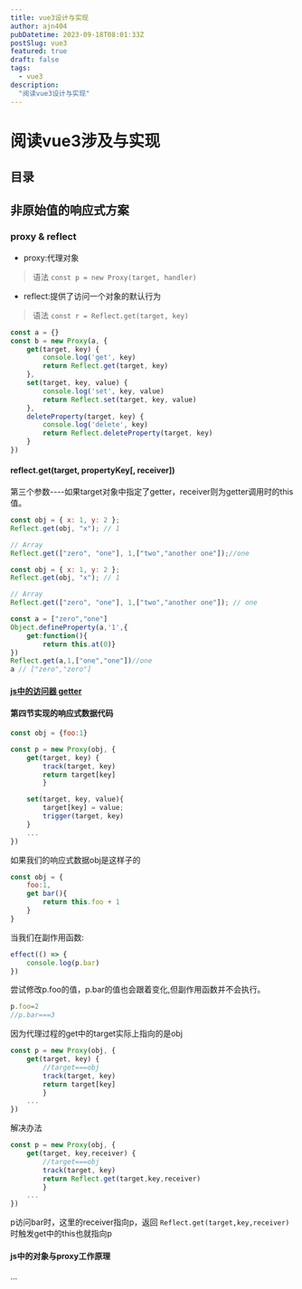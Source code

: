 ```yaml
---
title: vue3设计与实现
author: ajn404
pubDatetime: 2023-09-18T08:01:33Z
postSlug: vue3
featured: true
draft: false
tags:
  - vue3
description:
  "阅读vue3设计与实现"
---
```


# 阅读vue3涉及与实现

## 目录

## 非原始值的响应式方案

### proxy & reflect

- proxy:代理对象
> 语法 `const p = new Proxy(target, handler)`

- reflect:提供了访问一个对象的默认行为
> 语法 `const r = Reflect.get(target, key)`

```js
const a = {}
const b = new Proxy(a, {
    get(target, key) {
        console.log('get', key)
        return Reflect.get(target, key)
    },
    set(target, key, value) {
        console.log('set', key, value)
        return Reflect.set(target, key, value)
    },
    deleteProperty(target, key) {
        console.log('delete', key)
        return Reflect.deleteProperty(target, key)
    }
})
```

#### reflect.get(target, propertyKey[, receiver])

第三个参数----如果target对象中指定了getter，receiver则为getter调用时的this值。


```js
const obj = { x: 1, y: 2 };
Reflect.get(obj, "x"); // 1

// Array
Reflect.get(["zero", "one"], 1,["two","another one"]);//one
```


```js
const obj = { x: 1, y: 2 };
Reflect.get(obj, "x"); // 1

// Array
Reflect.get(["zero", "one"], 1,["two","another one"]); // one
```


```js
const a = ["zero","one"]    
Object.defineProperty(a,'1',{
    get:function(){
        return this.at(0)}
})
Reflect.get(a,1,["one","one"])//one
a // ["zero","zero"]
```


#### [js中的访问器 getter](https://developer.mozilla.org/zh-CN/docs/Web/JavaScript/Reference/Functions/get)


#### 第四节实现的响应式数据代码

```js
const obj = {foo:1}

const p = new Proxy(obj, {
    get(target, key) {
        track(target, key)
        return target[key]
        }

    set(target, key, value){
        target[key] = value;
        trigger(target, key)
    }
    ...
})
```

如果我们的响应式数据obj是这样子的

```js
const obj = {
    foo:1,
    get bar(){
        return this.foo + 1
    }
}
```

当我们在副作用函数:
```js
effect(() => {
    console.log(p.bar)
})
```

尝试修改p.foo的值，p.bar的值也会跟着变化,但副作用函数并不会执行。
```js
p.foo=2
//p.bar===3
```

因为代理过程的get中的target实际上指向的是obj

```js
const p = new Proxy(obj, {
    get(target, key) {
        //target===obj
        track(target, key)
        return target[key]
        }
    ...
})
```

解决办法

```js
const p = new Proxy(obj, {
    get(target, key,receiver) {
        //target===obj
        track(target, key)
        return Reflect.get(target,key,receiver)
        }
    ...
})
```

p访问bar时，这里的receiver指向p，返回 `Reflect.get(target,key,receiver)`时触发get中的this也就指向p

#### js中的对象与proxy工作原理

...

